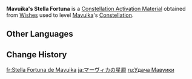 {{Item Infobox
|id           = 005106
|image        = Item Stella Fortuna (5 Star).png
|type         = Constellation Activation Materials
|group        = Stella Fortuna
|quality      = 5
|description  = [[Mavuika]]'s Constellation Activation Material
|source1      = [[Wishes]]
}}
'''Mavuika's Stella Fortuna''' is a [[Constellation Activation Material]] obtained from [[Wishes]] used to level [[Mavuika]]'s [[Constellation]].

==Other Languages==
{{Other Languages|default_hidden=1
|en      = Mavuika's Stella Fortuna
|zhs     = 玛薇卡的命星
|zhs_rm  = 
|zht     = 瑪薇卡的命星
|zht_rm  = 
|ja      = マーヴィカの星屑
|ja_rm   = Maavika no Hoshikuzu
|ko      = 마비카의 운명의 별
|es      = Stella Fortuna de Mavuika
|fr      = Stella Fortuna de Mavuika
|ru      = Удача Мавуики
|th      = ดวงดาวแห่งชีวิตของ Mavuika
|th_rm   = 
|vi      = Chòm Sao Của Mavuika
|de      = Stella Fortuna von Mavuika
|id      = Mavuika's Stella Fortuna
|pt      = Stella Fortuna de Mavuika
|tr      = Mavuika'nın Yaşam Yıldızı
|it      = Stella Fortuna di Mavuika
}}

==Change History==
{{Change History|5.3}}

[[fr:Stella Fortuna de Mavuika]]
[[ja:マーヴィカの星屑]]
[[ru:Удача Мавуики]]